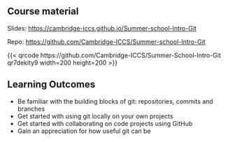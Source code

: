 ## Course material

Slides: [https://cambridge-iccs.github.io/Summer-school-Intro-Git](https://cambridge-iccs.github.io/Summer-school-Intro-Git)

Repo: [https://github.com/Cambridge-ICCS/Summer-school-Intro-Git](https://github.com/Cambridge-ICCS/Summer-school-Intro-Git)

::: {.column-margin style="text-align: left;"}
{{< qrcode https://github.com/Cambridge-ICCS/Summer-School-Intro-Git qr7dekity9 width=200 height=200 >}}
:::

## Learning Outcomes

::: {.incremental}
- Be familiar with the building blocks of git: repositories, commits and branches
- Get started with using git locally on your own projects
- Get started with collaborating on code projects using GitHub
- Gain an appreciation for how useful git can be
:::

